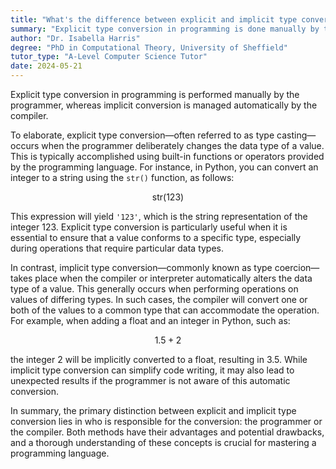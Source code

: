```yaml
---
title: "What's the difference between explicit and implicit type conversion in programming?"
summary: "Explicit type conversion in programming is done manually by the programmer, while implicit conversion is handled automatically by the compiler."
author: "Dr. Isabella Harris"
degree: "PhD in Computational Theory, University of Sheffield"
tutor_type: "A-Level Computer Science Tutor"
date: 2024-05-21
---
```


Explicit type conversion in programming is performed manually by the programmer, whereas implicit conversion is managed automatically by the compiler.

To elaborate, explicit type conversion—often referred to as type casting—occurs when the programmer deliberately changes the data type of a value. This is typically accomplished using built-in functions or operators provided by the programming language. For instance, in Python, you can convert an integer to a string using the `str()` function, as follows: 

$$
\text{str}(123)
$$

This expression will yield `'123'`, which is the string representation of the integer $123$. Explicit type conversion is particularly useful when it is essential to ensure that a value conforms to a specific type, especially during operations that require particular data types.

In contrast, implicit type conversion—commonly known as type coercion—takes place when the compiler or interpreter automatically alters the data type of a value. This generally occurs when performing operations on values of differing types. In such cases, the compiler will convert one or both of the values to a common type that can accommodate the operation. For example, when adding a float and an integer in Python, such as:

$$
1.5 + 2
$$

the integer $2$ will be implicitly converted to a float, resulting in $3.5$. While implicit type conversion can simplify code writing, it may also lead to unexpected results if the programmer is not aware of this automatic conversion.

In summary, the primary distinction between explicit and implicit type conversion lies in who is responsible for the conversion: the programmer or the compiler. Both methods have their advantages and potential drawbacks, and a thorough understanding of these concepts is crucial for mastering a programming language.
    